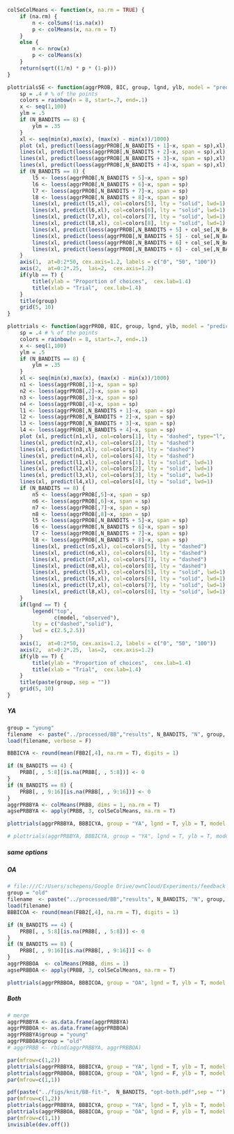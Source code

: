 ```r
colSeColMeans <- function(x, na.rm = TRUE) {
	if (na.rm) { 
		n <- colSums(!is.na(x)) 
		p <- colMeans(x, na.rm = T)
	} 
	else {
		n <- nrow(x) 
		p <- colMeans(x)
	}
	return(sqrt((1/n) * p * (1-p)))
}
```


```r
plottrialsSE <- function(aggrPROB, BIC, group, lgnd, ylb, model = "predicted", col_se = array(data = 1, dim = c(100, 2*N_BANDITS))) {
	sp = .4 # % of the points
	colors = rainbow(n = 8, start=.7, end=.1)
	x <- seq(1,100)
	ylm = .5
	if (N_BANDITS == 8) {
		ylm = .35
	}
	xl <- seq(min(x),max(x), (max(x) - min(x))/1000)
	plot (xl, predict(loess(aggrPROB[,N_BANDITS + 1]~x, span = sp),xl), col=colors[1], lty = "solid", type="l", axes=F,  bty="n", xlab="", ylab = "", xlim=c(1,100), ylim=c(0,ylm), cex.lab=1.4,  lwd=1)
	lines(xl, predict(loess(aggrPROB[,N_BANDITS + 2]~x, span = sp),xl), col=colors[2], lty = "solid", lwd=1)
	lines(xl, predict(loess(aggrPROB[,N_BANDITS + 3]~x, span = sp),xl), col=colors[3], lty = "solid", lwd=1)
	lines(xl, predict(loess(aggrPROB[,N_BANDITS + 4]~x, span = sp),xl), col=colors[4], lty = "solid", lwd=1)
	if (N_BANDITS == 8) {
		l5 <- loess(aggrPROB[,N_BANDITS + 5]~x, span = sp)
		l6 <- loess(aggrPROB[,N_BANDITS + 6]~x, span = sp)
		l7 <- loess(aggrPROB[,N_BANDITS + 7]~x, span = sp)
		l8 <- loess(aggrPROB[,N_BANDITS + 8]~x, span = sp)
		lines(xl, predict(l5,xl), col=colors[5], lty = "solid", lwd=1)
		lines(xl, predict(l6,xl), col=colors[6], lty = "solid", lwd=1)
		lines(xl, predict(l7,xl), col=colors[7], lty = "solid", lwd=1)
		lines(xl, predict(l8,xl), col=colors[8], lty = "solid", lwd=1)
		lines(xl, predict(loess(aggrPROB[,N_BANDITS + 5] + col_se[,N_BANDITS + 5] ~x, span = sp),xl),type="l",col=colors[5], lty = "dashed")
		lines(xl, predict(loess(aggrPROB[,N_BANDITS + 5] - col_se[,N_BANDITS + 5] ~x, span = sp),xl),type="l",col=colors[5], lty = "dashed")
		lines(xl, predict(loess(aggrPROB[,N_BANDITS + 6] + col_se[,N_BANDITS + 6] ~x, span = sp),xl),type="l",col=colors[6], lty = "dashed")
		lines(xl, predict(loess(aggrPROB[,N_BANDITS + 6] - col_se[,N_BANDITS + 6] ~x, span = sp),xl),type="l",col=colors[6], lty = "dashed")
	}
	axis(1,  at=0:2*50, cex.axis=1.2, labels = c("0", "50", "100")) 
	axis(2,  at=0:2*.25,  las=2,  cex.axis=1.2)  
	if(ylb == T) {
		title(ylab = "Proportion of choices",  cex.lab=1.4)
		title(xlab = "Trial",  cex.lab=1.4)
	}
	title(group)
	grid(5, 10)
}
```


```r
plottrials <- function(aggrPROB, BIC, group, lgnd, ylb, model = "predicted", col_se = array(data = 1, dim = c(100, 2*N_BANDITS))) {
	sp = .4 # % of the points
	colors = rainbow(n = 8, start=.7, end=.1)
	x <- seq(1,100)
	ylm = .5
	if (N_BANDITS == 8) {
		ylm = .35
	}
	xl <- seq(min(x),max(x), (max(x) - min(x))/1000)
	n1 <- loess(aggrPROB[,1]~x, span = sp)
	n2 <- loess(aggrPROB[,2]~x, span = sp)
	n3 <- loess(aggrPROB[,3]~x, span = sp)
	n4 <- loess(aggrPROB[,4]~x, span = sp)
	l1 <- loess(aggrPROB[,N_BANDITS + 1]~x, span = sp)
	l2 <- loess(aggrPROB[,N_BANDITS + 2]~x, span = sp)
	l3 <- loess(aggrPROB[,N_BANDITS + 3]~x, span = sp)
	l4 <- loess(aggrPROB[,N_BANDITS + 4]~x, span = sp)
	plot (xl, predict(n1,xl), col=colors[1], lty = "dashed", type="l", axes=F,  bty="n", xlab="", ylab = "", xlim=c(1,100), ylim=c(0,ylm), cex.lab=1.4,  lwd=1)
	lines(xl, predict(n2,xl), col=colors[2], lty = "dashed")
	lines(xl, predict(n3,xl), col=colors[3], lty = "dashed")
	lines(xl, predict(n4,xl), col=colors[4], lty = "dashed")
	lines(xl, predict(l1,xl), col=colors[1], lty = "solid", lwd=1)
	lines(xl, predict(l2,xl), col=colors[2], lty = "solid", lwd=1)
	lines(xl, predict(l3,xl), col=colors[3], lty = "solid", lwd=1)
	lines(xl, predict(l4,xl), col=colors[4], lty = "solid", lwd=1)
	if (N_BANDITS == 8) {
		n5 <- loess(aggrPROB[,5]~x, span = sp)
		n6 <- loess(aggrPROB[,6]~x, span = sp)
		n7 <- loess(aggrPROB[,7]~x, span = sp)
		n8 <- loess(aggrPROB[,8]~x, span = sp)
		l5 <- loess(aggrPROB[,N_BANDITS + 5]~x, span = sp)
		l6 <- loess(aggrPROB[,N_BANDITS + 6]~x, span = sp)
		l7 <- loess(aggrPROB[,N_BANDITS + 7]~x, span = sp)
		l8 <- loess(aggrPROB[,N_BANDITS + 8]~x, span = sp)
		lines(xl, predict(n5,xl), col=colors[5], lty = "dashed")
		lines(xl, predict(n6,xl), col=colors[6], lty = "dashed")
		lines(xl, predict(n7,xl), col=colors[7], lty = "dashed")
		lines(xl, predict(n8,xl), col=colors[8], lty = "dashed")
		lines(xl, predict(l5,xl), col=colors[5], lty = "solid", lwd=1)
		lines(xl, predict(l6,xl), col=colors[6], lty = "solid", lwd=1)
		lines(xl, predict(l7,xl), col=colors[7], lty = "solid", lwd=1)
		lines(xl, predict(l8,xl), col=colors[8], lty = "solid", lwd=1)
	}
	if(lgnd == T) {
		legend("top", 
			   c(model, "observed"), 
		lty = c("dashed","solid"), 
		lwd = c(2.5,2.5))
	}
	axis(1,  at=0:2*50, cex.axis=1.2, labels = c("0", "50", "100")) 
	axis(2,  at=0:2*.25,  las=2,  cex.axis=1.2)  
	if(ylb == T) {
		title(ylab = "Proportion of choices",  cex.lab=1.4)
		title(xlab = "Trial",  cex.lab=1.4)
	}
	title(paste(group, sep = ""))
	grid(5, 10)
}
```


##### YA

```r
group = "young"
filename  <- paste("../processed/BB","results", N_BANDITS, "N", group, ex, ".RData", sep= "")
load(filename, verbose = F)

BBBICYA <- round(mean(FBB2[,4], na.rm = T), digits = 1)

if (N_BANDITS == 4) {
	PRBB[, , 5:8][is.na(PRBB[, , 5:8])] <- 0
}
if (N_BANDITS == 8) {
	PRBB[, , 9:16][is.na(PRBB[, , 9:16])] <- 0
}
aggrPRBBYA <- colMeans(PRBB, dims = 1, na.rm = T) 
agsePRBBYA <- apply(PRBB, 3, colSeColMeans, na.rm = T) 

```

```r
plottrials(aggrPRBBYA, BBBICYA, group = "YA", lgnd = T, ylb = T, model = "Thompson")
```

```r
# plottrials(aggrPRBBYA, BBBICYA, group = "YA", lgnd = T, ylb = T, model = "Thompson", agsePROBYA)
```

\newpage


##### same options  

##### OA

```r
# file:///C:/Users/schepens/Google Drive/ownCloud/Experiments/feedback and dynamic/rmd/results4Noldin.RData
group = "old"
filename  <- paste("../processed/BB","results", N_BANDITS, "N", group, ex, ".RData", sep= "")
load(filename)
BBBICOA <- round(mean(FBB2[,4], na.rm = T), digits = 1)

if (N_BANDITS == 4) {
	PRBB[, , 5:8][is.na(PRBB[, , 5:8])] <- 0
}
if (N_BANDITS == 8) {
	PRBB[, , 9:16][is.na(PRBB[, , 9:16])] <- 0
}
aggrPRBBOA 	<- colMeans(PRBB, dims = 1) 
agsePRBBOA <- apply(PRBB, 3, colSeColMeans, na.rm = T) 
```

```r
plottrials(aggrPRBBOA, BBBICOA, group = "OA", lgnd = T, ylb = T, model = "Thompson")
```

\newpage


##### Both

```r
# merge
aggrPRBBYA <- as.data.frame(aggrPRBBYA)
aggrPRBBOA <- as.data.frame(aggrPRBBOA)
aggrPRBBYA$group = "young"
aggrPRBBOA$group = "old"
# aggrPRBB <- rbind(aggrPRBBYA, aggrPRBBOA)
```

```r
par(mfrow=c(1,2))
plottrials(aggrPRBBYA, BBBICYA, group = "YA", lgnd = T, ylb = T, model = "Thompson")
plottrials(aggrPRBBOA, BBBICOA, group = "OA", lgnd = F, ylb = T, model = "Thompson")
par(mfrow=c(1,1))
```


```r
pdf(paste("../figs/knit/BB-fit-",  N_BANDITS, "opt-both.pdf",sep = ""), width=inch_width, height=inch_height, pointsize = pointsize)
par(mfrow=c(1,2))
plottrials(aggrPRBBYA, BBBICYA, group = "YA", lgnd = T, ylb = T, model = "Thompson")
plottrials(aggrPRBBOA, BBBICOA, group = "OA", lgnd = F, ylb = T, model = "Thompson")
par(mfrow=c(1,1))
invisible(dev.off())
```